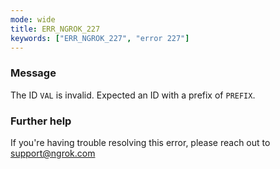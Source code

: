 ```yaml
---
mode: wide
title: ERR_NGROK_227
keywords: ["ERR_NGROK_227", "error 227"]
---
```


### Message

The ID `VAL` is invalid. Expected an ID with a prefix of `PREFIX`.

### Further help

If you're having trouble resolving this error, please reach out to [support@ngrok.com](mailto:support@ngrok.com?subject=Help%20with%20ERR_NGROK_227)
